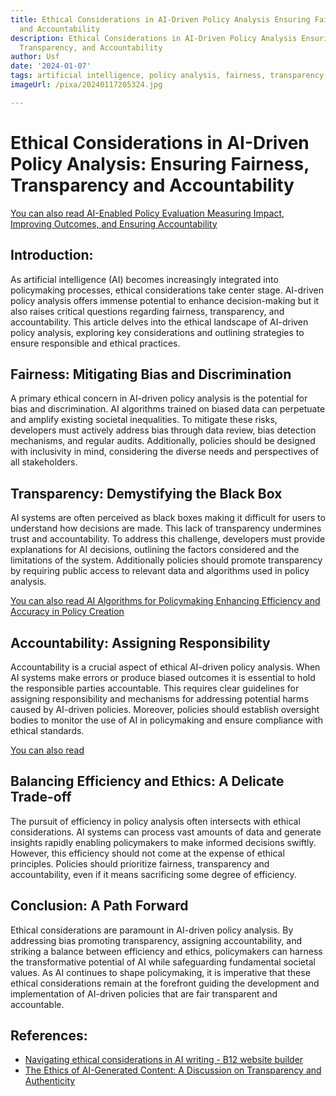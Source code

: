 ```yaml
---
title: Ethical Considerations in AI-Driven Policy Analysis Ensuring Fairness, Transparency,
  and Accountability
description: Ethical Considerations in AI-Driven Policy Analysis Ensuring Fairness,
  Transparency, and Accountability
author: Usf
date: '2024-01-07'
tags: artificial intelligence, policy analysis, fairness, transparency, accountability
imageUrl: /pixa/20240117205324.jpg

---
```

#  Ethical Considerations in AI-Driven Policy Analysis: Ensuring Fairness, Transparency and Accountability

[You can also read AI-Enabled Policy Evaluation Measuring Impact, Improving Outcomes, and Ensuring Accountability](AI-Enabled%20Policy%20Evaluation%20Measuring%20Impact%2C%20Improving%20Outcomes%2C%20and%20Ensuring%20Accountability)


##  Introduction:

As artificial intelligence (AI) becomes increasingly  integrated into  policymaking processes, ethical  considerations take center stage. AI-driven policy analysis offers immense potential to enhance decision-making but it also raises critical questions regarding fairness, transparency, and accountability. This article delves into  the ethical  landscape of  AI-driven policy analysis, exploring  key considerations  and outlining  strategies to ensure responsible  and ethical practices.

## Fairness: Mitigating Bias and Discrimination

A primary ethical  concern in AI-driven policy analysis is the potential for bias and discrimination. AI algorithms trained on biased data can perpetuate and amplify existing societal inequalities. To mitigate these risks, developers must actively address bias  through data review, bias detection mechanisms,  and  regular audits. Additionally, policies should be designed with inclusivity in mind, considering the diverse needs  and  perspectives of all stakeholders.

## Transparency: Demystifying the Black Box

AI systems are often perceived as black boxes making it difficult for users to understand how decisions are made. This lack  of transparency undermines trust  and  accountability. To address this challenge, developers must provide explanations for AI  decisions, outlining the factors considered and the limitations of the  system. Additionally policies should promote transparency by requiring public access to relevant data and algorithms used in policy analysis.

[You can also read AI Algorithms for Policymaking Enhancing Efficiency and Accuracy in Policy Creation](AI%20Algorithms%20for%20Policymaking%20Enhancing%20Efficiency%20and%20Accuracy%20in%20Policy%20Creation)


## Accountability: Assigning Responsibility

Accountability is a  crucial aspect of ethical  AI-driven  policy analysis. When AI systems make errors or produce biased outcomes it is essential to hold the responsible parties accountable. This requires clear guidelines for  assigning responsibility  and mechanisms for addressing potential harms caused by AI-driven policies. Moreover, policies should establish oversight bodies to monitor the use of AI in policymaking  and ensure compliance with  ethical standards.

[You can  also read ]()


## Balancing  Efficiency and Ethics: A  Delicate Trade-off

The pursuit of efficiency in policy analysis often intersects with  ethical considerations. AI systems can process vast amounts  of data  and generate insights rapidly enabling policymakers to make informed decisions swiftly. However, this efficiency should not come at the expense of ethical  principles. Policies should prioritize  fairness, transparency and accountability, even if it means sacrificing some degree of efficiency.

## Conclusion: A Path Forward

Ethical considerations are paramount in AI-driven policy analysis. By addressing bias promoting transparency, assigning accountability, and striking a balance between  efficiency and ethics, policymakers can harness the transformative potential of  AI while  safeguarding fundamental societal values. As AI continues to shape policymaking, it is imperative that these ethical considerations remain  at the forefront guiding the development and implementation of  AI-driven policies  that are fair transparent and accountable.

## References:
- [Navigating ethical considerations in AI writing - B12 website builder](https://www.b12.io/resource-center/ai-how-to-guides/navigating-ethical-considerations-in-ai-writing.html)
- [The Ethics of AI-Generated Content: A Discussion on Transparency and Authenticity](https://ts2.space/en/the-ethics-of-ai-generated-content-a-discussion-on-transparency-and-authenticity/)
